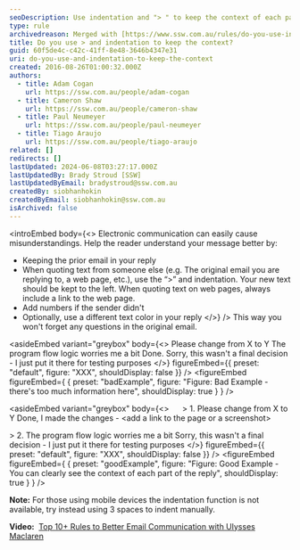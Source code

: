 ```yaml
---
seoDescription: Use indentation and "> " to keep the context of each part of your email reply, making it easier for the reader to understand.
type: rule
archivedreason: Merged with [https://www.ssw.com.au/rules/do-you-use-indentation-for-readability](/rules/do-you-use-indentation-for-readability)
title: Do you use > and indentation to keep the context?
guid: 60f5de4c-c42c-41ff-8e48-3646b4347e31
uri: do-you-use-and-indentation-to-keep-the-context
created: 2016-08-26T01:00:32.000Z
authors:
  - title: Adam Cogan
    url: https://ssw.com.au/people/adam-cogan
  - title: Cameron Shaw
    url: https://ssw.com.au/people/cameron-shaw
  - title: Paul Neumeyer
    url: https://ssw.com.au/people/paul-neumeyer
  - title: Tiago Araujo
    url: https://ssw.com.au/people/tiago-araujo
related: []
redirects: []
lastUpdated: 2024-06-08T03:27:17.000Z
lastUpdatedBy: Brady Stroud [SSW]
lastUpdatedByEmail: bradystroud@ssw.com.au
createdBy: siobhanhokin
createdByEmail: siobhanhokin@ssw.com.au
isArchived: false
---
```


<introEmbed
  body={<>
Electronic communication can easily cause misunderstandings. Help the reader understand your message better by:

- Keeping the prior email in your reply
- When quoting text from someone else (e.g. The original email you are replying to, a web page, etc.), use the “&gt;” and indentation. Your new text should be kept to the left. When quoting text on web pages, always include a link to the web page.
- Add numbers if the sender didn't
- Optionally, use a different text color in your reply
  </>}
/>
This way you won't forget any questions in the original email.


<asideEmbed
  variant="greybox"
  body={<>
    Please change from X to Y
The program flow logic worries me a bit
Done. Sorry, this wasn't a final decision - I just put it there for testing purposes
  </>}
  figureEmbed={{
    preset: "default",
    figure: "XXX",
    shouldDisplay: false
  }}
/>
<figureEmbed figureEmbed={ {
  preset: "badExample",
  figure: "Figure: Bad Example - there's too much information here",
  shouldDisplay: true
} } />



<asideEmbed
  variant="greybox"
  body={<>
         &gt; 1. Please change from X to Y
Done, I made the changes - &lt;add a link to the page or a screenshot&gt;

&gt; 2. The program flow logic worries me a bit
Sorry, this wasn't a final decision - I just put it there for testing purposes
  </>}
  figureEmbed={{
    preset: "default",
    figure: "XXX",
    shouldDisplay: false
  }}
/>
<figureEmbed figureEmbed={ {
  preset: "goodExample",
  figure: "Figure: Good Example - You can clearly see the context of each part of the reply",
  shouldDisplay: true
} } />


**Note:** For those using mobile devices the indentation function is not available, try instead using 3 spaces to indent manually.

**Video:**  [Top 10+ Rules to Better Email Communication with Ulysses Maclaren](https://www.youtube.com/watch?v=LAqRokqq4jI)
